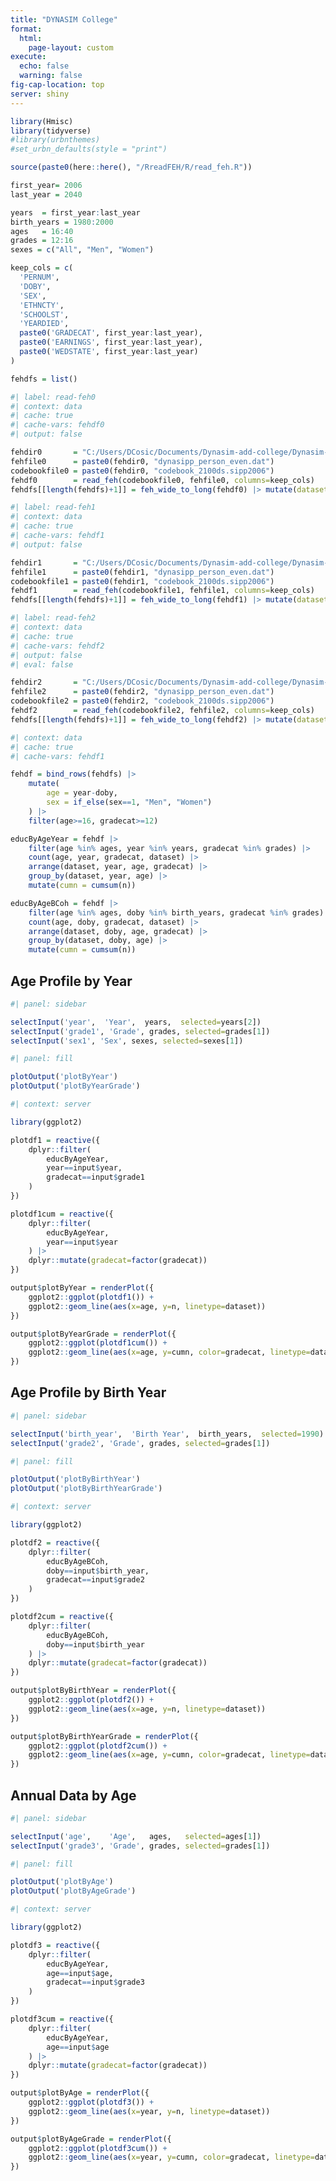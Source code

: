 ```yaml
---
title: "DYNASIM College"
format:
  html:
    page-layout: custom
execute: 
  echo: false
  warning: false
fig-cap-location: top
server: shiny
---
```


```r
library(Hmisc)
library(tidyverse)
#library(urbnthemes)
#set_urbn_defaults(style = "print")

source(paste0(here::here(), "/RreadFEH/R/read_feh.R"))

first_year= 2006
last_year = 2040

years  = first_year:last_year
birth_years = 1980:2000
ages   = 16:40
grades = 12:16
sexes = c("All", "Men", "Women")

keep_cols = c(
  'PERNUM',
  'DOBY',
  'SEX',
  'ETHNCTY',
  'SCHOOLST',
  'YEARDIED', 
  paste0('GRADECAT', first_year:last_year),
  paste0('EARNINGS', first_year:last_year),
  paste0('WEDSTATE', first_year:last_year)
)

fehdfs = list()

```


```r
#| label: read-feh0
#| context: data
#| cache: true
#| cache-vars: fehdf0
#| output: false

fehdir0       = "C:/Users/DCosic/Documents/Dynasim-add-college/Dynasim-core/run/output/baseline/"
fehfile0      = paste0(fehdir0, "dynasipp_person_even.dat")
codebookfile0 = paste0(fehdir0, "codebook_2100ds.sipp2006")
fehdf0        = read_feh(codebookfile0, fehfile0, columns=keep_cols)
fehdfs[[length(fehdfs)+1]] = feh_wide_to_long(fehdf0) |> mutate(dataset="FEH0")
```

```r
#| label: read-feh1
#| context: data
#| cache: true
#| cache-vars: fehdf1
#| output: false

fehdir1       = "C:/Users/DCosic/Documents/Dynasim-add-college/Dynasim-core/run/output/baseline_new_college_v3/"
fehfile1      = paste0(fehdir1, "dynasipp_person_even.dat")
codebookfile1 = paste0(fehdir1, "codebook_2100ds.sipp2006")
fehdf1        = read_feh(codebookfile1, fehfile1, columns=keep_cols)
fehdfs[[length(fehdfs)+1]] = feh_wide_to_long(fehdf1) |> mutate(dataset="FEH1")
```
```r
#| label: read-feh2
#| context: data
#| cache: true
#| cache-vars: fehdf2
#| output: false
#| eval: false

fehdir2       = "C:/Users/DCosic/Documents/Dynasim-add-college/Dynasim-core/run/output/baseline_new_college_v3/"
fehfile2      = paste0(fehdir2, "dynasipp_person_even.dat")
codebookfile2 = paste0(fehdir2, "codebook_2100ds.sipp2006")
fehdf2        = read_feh(codebookfile2, fehfile2, columns=keep_cols)
fehdfs[[length(fehdfs)+1]] = feh_wide_to_long(fehdf2) |> mutate(dataset="FEH2")
```

```r
#| context: data
#| cache: true
#| cache-vars: fehdf1

fehdf = bind_rows(fehdfs) |>
    mutate(
        age = year-doby,
        sex = if_else(sex==1, "Men", "Women")
    ) |>
    filter(age>=16, gradecat>=12)

educByAgeYear = fehdf |> 
    filter(age %in% ages, year %in% years, gradecat %in% grades) |>
    count(age, year, gradecat, dataset) |>
    arrange(dataset, year, age, gradecat) |>
    group_by(dataset, year, age) |>
    mutate(cumn = cumsum(n))

educByAgeBCoh = fehdf |> 
    filter(age %in% ages, doby %in% birth_years, gradecat %in% grades) |>
    count(age, doby, gradecat, dataset) |>
    arrange(dataset, doby, age, gradecat) |>
    group_by(dataset, doby, age) |>
    mutate(cumn = cumsum(n))

```

::: {.panel-tabset}

## Age Profile by Year

```r
#| panel: sidebar

selectInput('year',  'Year',  years,  selected=years[2])
selectInput('grade1', 'Grade', grades, selected=grades[1])
selectInput('sex1', 'Sex', sexes, selected=sexes[1])
```


```r
#| panel: fill

plotOutput('plotByYear')
plotOutput('plotByYearGrade')
```

```r
#| context: server

library(ggplot2)

plotdf1 = reactive({ 
    dplyr::filter(
        educByAgeYear, 
        year==input$year, 
        gradecat==input$grade1
    ) 
})

plotdf1cum = reactive({ 
    dplyr::filter(
        educByAgeYear, 
        year==input$year
    ) |>
    dplyr::mutate(gradecat=factor(gradecat))
})

output$plotByYear = renderPlot({
    ggplot2::ggplot(plotdf1()) +
    ggplot2::geom_line(aes(x=age, y=n, linetype=dataset))
})

output$plotByYearGrade = renderPlot({
    ggplot2::ggplot(plotdf1cum()) +
    ggplot2::geom_line(aes(x=age, y=cumn, color=gradecat, linetype=dataset))
})

```


## Age Profile by Birth Year

```r
#| panel: sidebar

selectInput('birth_year',  'Birth Year',  birth_years,  selected=1990)
selectInput('grade2', 'Grade', grades, selected=grades[1])
```


```r
#| panel: fill

plotOutput('plotByBirthYear')
plotOutput('plotByBirthYearGrade')
```

```r
#| context: server

library(ggplot2)

plotdf2 = reactive({ 
    dplyr::filter(
        educByAgeBCoh, 
        doby==input$birth_year, 
        gradecat==input$grade2
    ) 
})

plotdf2cum = reactive({ 
    dplyr::filter(
        educByAgeBCoh, 
        doby==input$birth_year
    ) |>
    dplyr::mutate(gradecat=factor(gradecat))
})

output$plotByBirthYear = renderPlot({
    ggplot2::ggplot(plotdf2()) +
    ggplot2::geom_line(aes(x=age, y=n, linetype=dataset))
})

output$plotByBirthYearGrade = renderPlot({
    ggplot2::ggplot(plotdf2cum()) +
    ggplot2::geom_line(aes(x=age, y=cumn, color=gradecat, linetype=dataset))
})

```


## Annual Data by Age

```r
#| panel: sidebar

selectInput('age',    'Age',   ages,   selected=ages[1])
selectInput('grade3', 'Grade', grades, selected=grades[1])
```


```r
#| panel: fill

plotOutput('plotByAge')
plotOutput('plotByAgeGrade')
```

```r
#| context: server

library(ggplot2)

plotdf3 = reactive({ 
    dplyr::filter(
        educByAgeYear, 
        age==input$age, 
        gradecat==input$grade3
    ) 
})

plotdf3cum = reactive({ 
    dplyr::filter(
        educByAgeYear, 
        age==input$age
    ) |>
    dplyr::mutate(gradecat=factor(gradecat))
})

output$plotByAge = renderPlot({
    ggplot2::ggplot(plotdf3()) +
    ggplot2::geom_line(aes(x=year, y=n, linetype=dataset))
})

output$plotByAgeGrade = renderPlot({
    ggplot2::ggplot(plotdf3cum()) +
    ggplot2::geom_line(aes(x=year, y=cumn, color=gradecat, linetype=dataset))
})

```

:::
